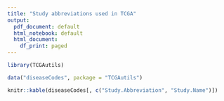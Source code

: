 ```yaml
---
title: "Study abbreviations used in TCGA"
output:
  pdf_document: default
  html_notebook: default
  html_document:
    df_print: paged
---
```


```r
library(TCGAutils)

data("diseaseCodes", package = "TCGAutils")

knitr::kable(diseaseCodes[, c("Study.Abbreviation", "Study.Name")])
```

